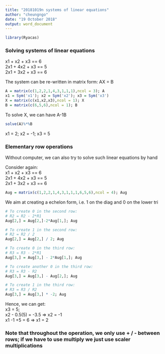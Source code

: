 ```yaml
---
title: "20181019n systems of linear equations"
author: "cheungngo"
date: "19 October 2018"
output: word_document
---
```


```r
library(Ryacas)
```


### Solving systems of linear equations

x1 + x2 + x3 == 6  
2x1 + 4x2 + x3 == 5  
2x1 + 3x2 + x3 == 6  

The system can be re-written in matrix form: AX = B

```r
A = matrix(c(1,2,2,1,4,3,1,1,1),ncol = 3); A
x1 = Sym('x1'); x2 = Sym('x2'); x3 = Sym('x3')
X = matrix(c(x1,x2,x3),ncol = 1); X
B = matrix(c(6,5,6),ncol = 1); B
```

To solve X, we can have A-1B

```r
solve(A)%*%B
```

x1 = 2; x2 = -1; x3 = 5


### Elementary row operations

Without computer, we can also try to solve such linear equations by hand  

Consider again:  
x1 + x2 + x3 == 6  
2x1 + 4x2 + x3 == 5  
2x1 + 3x2 + x3 == 6  

```r
Aug = matrix(c(1,2,2,1,4,3,1,1,1,6,5,6),ncol = 4); Aug
```

We aim at creating a echelon form, i.e. 1 on the diag and 0 on the lower tri

```r
# To create 0 in the second row:
# R2 = R2 - 2*R1
Aug[2,] = Aug[2,]-2*Aug[1,]; Aug
```

```r
# To create 1 in the second row:
# R2 = R2 / 2
Aug[2,] = Aug[2,] / 2; Aug
```

```r
# To create 0 in the third row:
# R3 = R3 - 2*R1
Aug[3,] = Aug[3,] - 2*Aug[1,]; Aug
```

```r
# To create another 0 in the third row:
# R3 = R3 - R2
Aug[3,] = Aug[3,] - Aug[2,]; Aug
```

```r
# To create 1 in the third row:
# R3 = R3 / R2
Aug[3,] = Aug[3,] * -2; Aug
```

Hence, we can get:  
x3 = 5;  
x2 - 0.5(5) = -3.5 => x2 = -1  
x1 -1 +5 = 6 => x1 = 2  

### Note that throughout the operation, we only use + / - between rows; if we have to use multiply we just use scaler multiplications